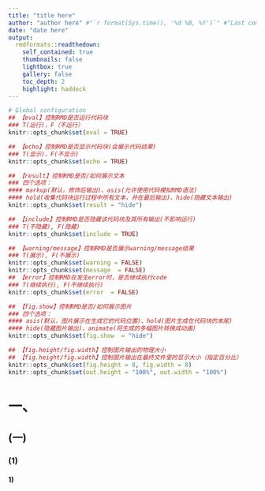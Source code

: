 ```yaml
---
title: "title here"
author: "author here" #"`r format(Sys.time(), '%d %B, %Y')`" #"Last compiled on `r format(Sys.time(), '%d %B, %Y')`"
date: "date here"
output:
  rmdformats::readthedown: 
    self_contained: true
    thumbnails: false
    lightbox: true
    gallery: false
    toc_depth: 2
    highlight: haddock
---
```


```r
# Global configuration
## 【eval】控制RMD是否运行代码块
### T(运行)，F（不运行）
knitr::opts_chunk$set(eval = TRUE)

## 【echo】控制RMD是否显示代码块(会展示代码结果)
### T(显示)，F(不显示)
knitr::opts_chunk$set(echo = TRUE)

## 【result】控制RMD是否/如何展示文本
### 四个选项：
#### markup(默认，修饰后输出)、asis(允许使用代码模拟RMD语法)
#### hold(收集代码块运行过程中所有文本，并在最后输出)、hide(隐藏文本输出)
knitr::opts_chunk$set(result = "hide")

## 【include】控制RMD是否隐藏该代码块及其所有输出(不影响运行)
### T(不隐藏), F(隐藏)
knitr::opts_chunk$set(include = TRUE)

## 【warning/message】控制RMD是否展示warning/message结果
### T(展示), F(不展示)
knitr::opts_chunk$set(warning = FALSE)
knitr::opts_chunk$set(message  = FALSE) 
## 【error】控制RMD在发生error时，是否继续执行code
### T(继续执行), F(不继续执行)
knitr::opts_chunk$set(error  = FALSE) 

## 【fig.show】控制RMD是否/如何展示图片
### 四个选项：
#### asis(默认，图片展示在生成它的代码位置)、hold(图片生成在代码块的末尾)
#### hide(隐藏图片输出)、animate(将生成的多幅图片转换成动画)
knitr::opts_chunk$set(fig.show  = "hide") 

## 【fig.height/fig.width】控制图片输出的物理大小
## 【fig.height/fig.width】控制图片输出在最终文件里的显示大小（指定百分比）
knitr::opts_chunk$set(fig.height = 8, fig.width = 8)
knitr::opts_chunk$set(out.height = "100%", out.width = "100%")
```

# 一、

## (一)

### (1)

#### 1)
